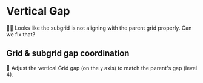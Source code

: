 # Vertical Gap

<EpicVideo url="https://www.epicweb.dev/workshops/pixel-perfect-figma-to-tailwind/subgrid-alignment/child-and-parent-grid-alignment" />

👨‍💼 Looks like the subgrid is not aligning with the parent grid properly. Can we fix that?

## Grid & subgrid gap coordination

🐨 Adjust the vertical Grid gap (on the `y` axis) to match the parent's gap (level 4).
